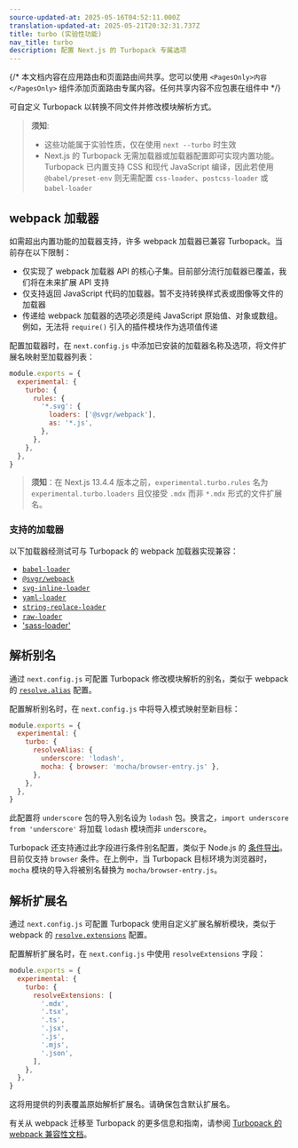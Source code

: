 ```yaml
---
source-updated-at: 2025-05-16T04:52:11.000Z
translation-updated-at: 2025-05-21T20:32:31.737Z
title: turbo (实验性功能)
nav_title: turbo
description: 配置 Next.js 的 Turbopack 专属选项
---
```


{/* 本文档内容在应用路由和页面路由间共享。您可以使用 `<PagesOnly>内容</PagesOnly>` 组件添加页面路由专属内容。任何共享内容不应包裹在组件中 */}

可自定义 Turbopack 以转换不同文件并修改模块解析方式。

> **须知**:
>
> - 这些功能属于实验性质，仅在使用 `next --turbo` 时生效
> - Next.js 的 Turbopack 无需加载器或加载器配置即可实现内置功能。Turbopack 已内置支持 CSS 和现代 JavaScript 编译，因此若使用 `@babel/preset-env` 则无需配置 `css-loader`、`postcss-loader` 或 `babel-loader`

## webpack 加载器

如需超出内置功能的加载器支持，许多 webpack 加载器已兼容 Turbopack。当前存在以下限制：

- 仅实现了 webpack 加载器 API 的核心子集。目前部分流行加载器已覆盖，我们将在未来扩展 API 支持
- 仅支持返回 JavaScript 代码的加载器。暂不支持转换样式表或图像等文件的加载器
- 传递给 webpack 加载器的选项必须是纯 JavaScript 原始值、对象或数组。例如，无法将 `require()` 引入的插件模块作为选项值传递

配置加载器时，在 `next.config.js` 中添加已安装的加载器名称及选项，将文件扩展名映射至加载器列表：

```js filename="next.config.js"
module.exports = {
  experimental: {
    turbo: {
      rules: {
        '*.svg': {
          loaders: ['@svgr/webpack'],
          as: '*.js',
        },
      },
    },
  },
}
```

> **须知**：在 Next.js 13.4.4 版本之前，`experimental.turbo.rules` 名为 `experimental.turbo.loaders` 且仅接受 `.mdx` 而非 `*.mdx` 形式的文件扩展名。

### 支持的加载器

以下加载器经测试可与 Turbopack 的 webpack 加载器实现兼容：

- [`babel-loader`](https://www.npmjs.com/package/babel-loader)
- [`@svgr/webpack`](https://www.npmjs.com/package/@svgr/webpack)
- [`svg-inline-loader`](https://www.npmjs.com/package/svg-inline-loader)
- [`yaml-loader`](https://www.npmjs.com/package/yaml-loader)
- [`string-replace-loader`](https://www.npmjs.com/package/string-replace-loader)
- [`raw-loader`](https://www.npmjs.com/package/raw-loader)
- ['sass-loader'](https://www.npmjs.com/package/sass-loader)

## 解析别名

通过 `next.config.js` 可配置 Turbopack 修改模块解析的别名，类似于 webpack 的 [`resolve.alias`](https://webpack.js.org/configuration/resolve/#resolvealias) 配置。

配置解析别名时，在 `next.config.js` 中将导入模式映射至新目标：

```js filename="next.config.js"
module.exports = {
  experimental: {
    turbo: {
      resolveAlias: {
        underscore: 'lodash',
        mocha: { browser: 'mocha/browser-entry.js' },
      },
    },
  },
}
```

此配置将 `underscore` 包的导入别名设为 `lodash` 包。换言之，`import underscore from 'underscore'` 将加载 `lodash` 模块而非 `underscore`。

Turbopack 还支持通过此字段进行条件别名配置，类似于 Node.js 的 [条件导出](https://nodejs.org/docs/latest-v18.x/api/packages.html#conditional-exports)。目前仅支持 `browser` 条件。在上例中，当 Turbopack 目标环境为浏览器时，`mocha` 模块的导入将被别名替换为 `mocha/browser-entry.js`。

## 解析扩展名

通过 `next.config.js` 可配置 Turbopack 使用自定义扩展名解析模块，类似于 webpack 的 [`resolve.extensions`](https://webpack.js.org/configuration/resolve/#resolveextensions) 配置。

配置解析扩展名时，在 `next.config.js` 中使用 `resolveExtensions` 字段：

```js filename="next.config.js"
module.exports = {
  experimental: {
    turbo: {
      resolveExtensions: [
        '.mdx',
        '.tsx',
        '.ts',
        '.jsx',
        '.js',
        '.mjs',
        '.json',
      ],
    },
  },
}
```

这将用提供的列表覆盖原始解析扩展名。请确保包含默认扩展名。

有关从 webpack 迁移至 Turbopack 的更多信息和指南，请参阅 [Turbopack 的 webpack 兼容性文档](https://turbo.build/pack/docs/migrating-from-webpack)。